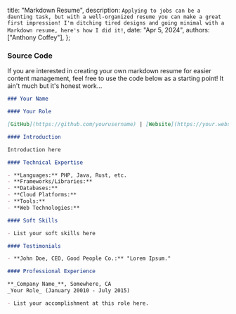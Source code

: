   title: "Markdown Resume",
  description: `Applying to jobs can be a daunting task, but with a well-organized resume you can make a great first impression! I'm ditching tired designs and going minimal with a Markdown resume, here's how I did it!`,
  date: "Apr 5, 2024",
  authors: ["Anthony Coffey"],
};

<Resume />

### Source Code

If you are interested in creating your own markdown resume for easier content management, feel free to use the code below as a starting point! It ain't much but it's honest work...

```markdown
### Your Name

#### Your Role

[GitHub](https://github.com/yourusername) | [Website](https://your.website) | [LinkedIn](https://www.linkedin.com/in/yourusername/)

#### Introduction

Introduction here

#### Technical Expertise

- **Languages:** PHP, Java, Rust, etc.
- **Frameworks/Libraries:**
- **Databases:**
- **Cloud Platforms:**
- **Tools:**
- **Web Technologies:**

#### Soft Skills

- List your soft skills here

#### Testimonials

- **John Doe, CEO, Good People Co.:** "Lorem Ipsum."

#### Professional Experience

**_Company Name_**, Somewhere, CA
_Your Role_ (January 20010 - July 2015)

- List your accomplishment at this role here.
```
